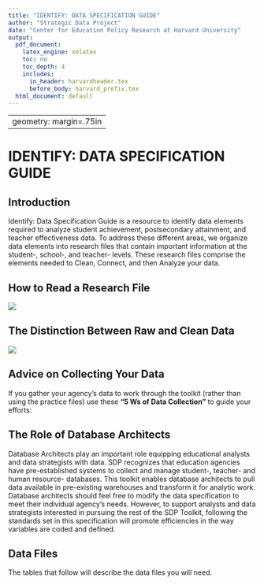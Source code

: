 ```yaml
---
title: "IDENTIFY: DATA SPECIFICATION GUIDE"
author: "Strategic Data Project"
date: "Center for Education Policy Research at Harvard University"
output:
  pdf_document:
    latex_engine: xelatex
    toc: no
    toc_depth: 4
    includes:
      in_header: harvardheader.tex
      before_body: harvard_prefix.tex
  html_document: default
---
```



---
geometry: margin=.75in
---

# IDENTIFY: DATA SPECIFICATION GUIDE

## Introduction

Identify: Data Specification Guide is a resource to identify data elements
required to analyze student achievement, postsecondary attainment, and teacher
effectiveness data. To address these different areas, we organize data elements
into research files that contain important information at the student-, school-,
and teacher- levels. These research files comprise the elements needed to Clean,
Connect, and then Analyze your data.

\begin{small}
\bgroup
\def\arraystretch{1.5}
\begin{tabular}{p{.15\paperwidth} p{.4\paperwidth} p{.03\paperwidth} 
p{.03\paperwidth}  p{.03\paperwidth}}
\textbf{STUDENT DATA FILES}  &  & \textbf{College- going} &
\textbf{Human Capital} & \textbf{page} \\ 

Student\_Attributes & Demographic, cohort, and graduation data for students. & 
\cellcolor{blue!25} & \cellcolor{red!25} & 5 \\ 
Student\_School\_Year & School year and attendance data for students. & 
\cellcolor{blue!25} & \cellcolor{red!25} & 6 \\ 
Student\_School\_Enrollment & School enrollment/withdrawal data for students. &
\cellcolor{blue!25} & \cellcolor{red!25} & 8 \\ 
Student\_Class\_Enrollment & Class enrollment, grades, and credits earned for 
students & \cellcolor{blue!25} & \cellcolor{red!25} & 9 \\ 
Student\_Test\_Scores & Standardized test data for students (state standardized 
tests, advanced placement, SAT, ACT, etc.). Every attempt at a test by 
a student should  be recorded. & \cellcolor{blue!25} & \cellcolor{red!25} & 10 \\ 
Student\_NSC\_Enrollment & The National Student Clearinghouse (NSC) Student 
Tracker student-level data report that provides information on postsecondary 
outcomes. & \cellcolor{blue!25} &  & 12 \\ \hline

\textbf{SCHOOL DATA FILES} & & & & \\

School & Location and classification of schools. & \cellcolor{blue!25} &
\cellcolor{red!25} & 14 \\ 
Class & Class level scheduling data. &  & \cellcolor{red!25} & 16 \\ \hline

\textbf{STAFF DATA FILES} & & & & \\

Staff\_Attributes & Demographic and recruitment data of staff. & & 
\cellcolor{red!25} & 18 \\ 
Staff\_School\_Year & Pay, experience, school placement, and job codes of 
staff. &  & \cellcolor{red!25} & 20 \\ 
Staff\_Degrees & Educational achievement of staff. Each degree a staff member 
received should be recorded once. &  & \cellcolor{red!25} & 21 \\ 
Staff\_Certification & Teaching Certifications received by staff. &  &
\cellcolor{red!25} & 22 \\ \hline

\end{tabular}
\egroup
\end{small}

\clearpage


## How to Read a Research File

![](includes/img/TableEdits.jpg)


\clearpage


## The Distinction Between Raw and Clean Data

![](includes/img/rawvclean.jpg)

\clearpage

## Advice on Collecting Your Data

If you gather your agency's data to work through the toolkit (rather than using 
the practice files) use these **"5 Ws of Data Collection"** to guide your efforts:

\bgroup
\def\arraystretch{2}

\begin{tabular}{p{.15\paperwidth} p{.15\paperwidth} p{.15\paperwidth} 
p{.15\paperwidth}  p{.15\paperwidth} }
\textbf{WHY}  & \textbf{WHAT} & \textbf{WHEN} &
\textbf{WHERE} & \textbf{WHO} \\ 

am I collecting data? & data are needed to answer these questions? & 
(over what date range) do I need data for? & are the data stored? & 
owns the systems where the data live and is responsible for delivery of the data? 
\\ 

What research questions am I trying to answer? & & How reliable are historical 
data? &  & \\ 

\end{tabular}
\egroup

## The Role of Database Architects

Database Architects play an important role equipping educational analysts and
data strategists with data. SDP recognizes that education agencies have
pre-established systems to collect and manage student-, teacher- and human
resource- databases. This toolkit enables database architects to pull data
available in pre-existing warehouses and transform it for analytic work. 
Database architects should feel free to modify the data specification to meet
their individual agency’s needs. However, to support analysts and data
strategists interested in pursuing the rest of the SDP Toolkit, following the
standards set in this specification will promote efficiencies in the way
variables are coded and defined.

## Data Files

The tables that follow will describe the data files you will need.

\begin{landscape}
\Large Student\_Attributes
\vspace{-8mm}
\small
\singlespace
\begin{longtable}{| p{.1\paperheight} | p{.14\paperheight} | p{.32\paperheight} |
p{.07\paperheight} | p{.17\paperheight} | }
\caption*{Demographic, student, and graduation data for students} \\ \hline
\textbf{Variable Name}  & \textbf{Values or Data Type} & \textbf{Definition} &
\textbf{Importance} & \textbf{Notes} \\ \hline
sid  & numeric & Student identifier unique to each student. This identification 
number is typically assigned to students upon enrollment in your agency. State 
agencies may have different identification numbers than district agencies for 
the same student. & 5 Cannot be Missing & \\ \hline
male & 
\begin{itemize} \setlength\itemsep{-2pt}
\item[] 0 = female
\item[] 1 = male
\end{itemize} & Student gender & 4 Absolutely Necessary. & \\ \hline

race\_ethnicity & 
\begin{itemize} \setlength\itemsep{-2pt}
\item[] 1 = African American
\item[] 2 = Asian American
\item[] 3 = Hispanic
\item[] 4 = American Indian
\item[] 5 = White, not Hispanic
\item[] 6 = Other
\item[] 7 = Multiple
\end{itemize} & 
Student race and ethnicity. For systems where race and ethnicity are treated as a combined variable.
& 4 Absolutely Necessary & 

\footnotesize{Use either the race\_ethnicity combined variable, or separate ethnicity and 
race variables 

If the system allows the indication of multiple categories simultaneously 
(e.g., African American and white) report ``multiple''} \\ \hline

ethnicity & \begin{itemize} \setlength\itemsep{-2pt}
\item[] 0 = not Hispanic
\item[] 1 = Hispanic
\end{itemize} & Student ethnicity. For systems where race and ethnicity are treated 
as separate variables and Hispanic or Latino origin is asked as a separate question. 
& 4 Absolutely Necessary. & \footnotesize{Use either race\_ethnicity combined variable or 
separate ethnicity and race variables.} \\ \hline

birth\_date & \begin{itemize} \item[] date format \item[] yyyy-mm-dd 
\end{itemize}& Student birth date. & 2 Good to Have & 
\\ \hline
first\_9th\_school \_year\_reported & spring calendar year & 
The school year the student was a 9th grader for the first time. For this variable 
report what the system recorded for the 9th grade school year. Not all systems 
will record this information. & 1 Not Essential & \\ \hline
hs\_diploma & \begin{itemize} \setlength\itemsep{-2pt}
\item[] 0 = no high school diploma
\item[] 1 = has high school diploma
\end{itemize} & Indicator variable equal to 1 if the student received a high school 
diploma from the system & 4 Absolutely Necessary &  \\ \hline

hs\_diploma\_date & \begin{itemize} \setlength\itemsep{-2pt}
\item[] date format
\item[] (yyyy-mm-dd)
\end{itemize} & The date on which the student received a high school diploma. 
If only a month and year, or only a school year, is known report the partial 
information. & 4 Absolutely Necessary & Can also be graduation date. \\ \hline
zip\_code & xxxxx or xxxxx-yyyy & The zip code of the student's home address. & 
1 Not Essential & \\ \hline


\end{longtable}
\vspace{-6mm}
\small{Identifies unique observation: \textbf{sid}}
\end{landscape}
\normalsize

\begin{landscape}
\Large{Student School Year}
\vspace{-8mm}
\small
\singlespace
\begin{longtable}{| p{.1\paperheight} | p{.14\paperheight} | p{.32\paperheight} |
p{.07\paperheight} | p{.17\paperheight} | }
\caption*{Yearly classification and attendance data for students.} \\ \hline
\textbf{Variable Name}  & \textbf{Values or Data Type} & \textbf{Definition} &
\textbf{Importance} & \textbf{Notes} \\ \hline
sid  & numeric & Student identifier unique to each student. This identification 
number is typically assigned to students upon enrollment in your agency. State 
agencies may have different identification numbers than district agencies for 
the same student. & 5 Cannot be Missing & \\ \hline

school\_year & spring calendar year & Academic school year from fall to spring 
denoted here as the spring calendar year. & 5 Cannot be missing & \\ \hline

grade\_level & \begin{itemize} \item[] -9 = ungraded \item[] -1 = any pre-kindergarten
\item[] 0 = kindergarten \item[] 1-12 = grades 1-12 \item[] 13+ = additional grade 
levels \end{itemize} & Student grade level & 4 Absolutely Necessary & Additional grade levels 
may include vocational training, special education past year 12 \\ \hline

frpl & \begin{itemize} \item[] 0 = not participating \item[] 1 = reduced lunch
\item[] 2 = free lunch \item[] null = no status \end{itemize} & 
Status in the free and reduced price lunch program. & 4 Absolutely Necessary & \\ 
\hline

iep & \begin{itemize} \item[] 0 = no IEP \item[] 1 = has IEP \end{itemize} & 
Indicator for students who have an individualized education plan (IEP). & 
4 Absolutely Necessary & \\ \hline

iep\_classification & use local values & Local IEP or special education classification.
Generally these classifications follow the standard special education classification. & 
2 Good to Have & \\ \hline

ell & \begin{itemize} \item[] 0 = not ell \item[] 1 = ell \end{itemize} & 
Indicator for students who are classified as English Language Learners (ELL). 
Some Systems refer to this category as Limited English Proficiency (LEP) or 
English as a Second Language (ESL). & 4 Absolutely Necessary & \\ \hline

ell\_classification & use local values & Local classification of level of English 
language learner status. & 2 Good to Have & \\ \hline

gifted & \begin{itemize} \item[] 0 = not enrolled in a gifted education program 
\item[] 1 = enrolled in a gifted education program \end{itemize} & Indicator variable for students 
enrolled in gifted and talented education programs & 2 Good to Have & \\ \hline

gifted\_classification & use local values & Local classification, if any, 
for gifted eligible students. & 1 Not Essential & \\ \hline

total\_days\_ enrolled & number of days & Total number of days over the school 
year a student was enrolled. & 2 Good to Have & Can be calculated by school 
days between enrollment\_date and withdrawal\_date in Student\_School\_Enrollment 
for all schools or total\_days\_present + total\_days\_absent \\ \hline

total\_days\_ present & number of days & Total number of days over the school year 
a student was present. Cannot exceed the number of days enrolled. & 2 Good to Have 
& Can sometimes be unreliable. \\ \hline

total\_days\_absent & number of days & Total number of days over the school year 
a student was marked absent. Cannot exceed the number of days enrolled. & 2 Good 
to Have  & Can sometimes be unreliable. \\ \hline

days\_suspended \_out\_of\_school & number of days & Total number of days over 
the school year a student experienced out of school suspension & 2 Good to Have & 
\\ \hline

days\_suspended \_in\_school & number of days & Total number of days over 
the school year a student experienced in school suspension & 2 Good to Have & 
\\ \hline

\end{longtable}
\vspace{-6mm}
\small{Identifies unique observation: \textbf{sid + school\_year}}
\end{landscape}
\normalsize

\begin{landscape}
\Large{Student School Enrollment}
\vspace{-8mm}
\small
\singlespace
\begin{longtable}{| p{.1\paperheight} | p{.14\paperheight} | p{.32\paperheight} |
p{.07\paperheight} | p{.17\paperheight} | }
\caption*{School enrollment/withdrawal data for students.} \\ \hline
\textbf{Variable Name}  & \textbf{Values or Data Type} & \textbf{Definition} &
\textbf{Importance} & \textbf{Notes} \\ \hline

sid  & numeric & Student identifier unique to each student. This identification 
number is typically assigned to students upon enrollment in your agency. State 
agencies may have different identification numbers than district agencies for 
the same student. & 5 Cannot be Missing & \\ \hline

school\_year & spring calendar year & Academic school year from fall to spring 
denoted here as the spring calendar year. & 5 Cannot be missing & \\ \hline

school\_code & use local values & The local numeric or alpha-numeric code for the 
school. & 4 Absolutely Necessary & \\ \hline

enrollment\_date &\begin{itemize} \setlength\itemsep{-2pt}
\item[] date format
\item[] (yyyy-mm-dd)
\end{itemize}  & When the student enrolled at the school. 
In some systems an enrollment date is recorded when a student matriculates from 
a different school (e.g. moving from an elementary to a middle school within the 
system or moving from one middle school to a different middle school). 

In other systems enrollment dates are recorded at the beginning of each school year 
(e.g. 8th graders are assigned an enrollment date at the beginning of the year even 
if they were enrolled at the same school the year before). The latter case is 
preferred. It is also what we observe in most agencies. & 4 Absolutely Necessary
& \\ \hline

withdrawal\_date & \begin{itemize} \setlength\itemsep{-2pt}
\item[] date format
\item[] (yyyy-mm-dd)
\end{itemize}  & The date the student withdrew from 
the school. 

In some systems the withdrawal date is recorded when the student moves to a 
different school (e.g. moving from elementary to middle school within the system, 
or moving from one middle school to a different middle school). 

In other systems withdrawal dates are recorded at the end of each school year (e.g. 
8th graders are assigned a withdrawal date at the end of the school year even if 
they plan to attend the same school next year). 

The latter case is preferred. & 4 Absolutely Necessary & \\ \hline

enrollment\_code & use local values & The local numeric or alpha-numeric code 
describing enrollment reason into the school, if available. & 1 Not Essential & 
\\ \hline

enrollment\_code \_desc & text & Description of the enrollment\_code. & 1 Not 
Essential & \\ \hline

withdrawal\_code & use local values & The local numeric or alpha-numeric code that 
describes the withdrawal reason from the school. & 4 Absolutely Necessary & \\ \hline

withdrawal\_code \_desc & text & Description of the withdrawal\_code. & 
4 Absolutely Necessary & \\ \hline


days\_enrolled & number of days & Number of school days during the school year 
the student was enrolled at a given school. The system's data sources 
may report this directly or you may calculate it based on enrollment dates. & 
2 Good to Have & Can be calculated by days\_present + days\_absent \\ \hline

days\_present & number of days & Number of school days during the school year 
the student was present at a given school. The system's data sources 
may report this directly or you may calculate it based on enrollment dates. & 
2 Good to Have & \\ \hline

days\_absent & number of days & Number of school days during the school year 
the student was absent at a given school. The system's data sources 
may report this directly or you may calculate it based on enrollment dates. & 
2 Good to Have & \\ \hline

\end{longtable}
\vspace{-8mm}
\small{Identifies unique observation: \textbf{sid + school\_year + 
school\_code + enrollment\_date}}
\end{landscape}
\normalsize


\begin{landscape}
\Large{Student Class Enrollment}
\vspace{-8mm}
\small
\singlespace
\begin{longtable}{| p{.1\paperheight} | p{.14\paperheight} | p{.32\paperheight} |
p{.07\paperheight} | p{.17\paperheight} | }
\caption*{Class enrollment, grades, and credits earned data for students.} \\ \hline
\textbf{Variable Name}  & \textbf{Values or Data Type} & \textbf{Definition} &
\textbf{Importance} & \textbf{Notes} \\ \hline


sid  & numeric & Student identifier unique to each student. This identification 
number is typically assigned to students upon enrollment in your agency. State 
agencies may have different identification numbers than district agencies for 
the same student. & 5 Cannot be Missing & \\ \hline

cid & value from Class table, page (TODO) & Variable that links students to teachers 
by grouping students in the same room at the same time. One unique value should 
be assigned to each combination of variables: school\_year + school\_code + 
course\_code + section\_code + period\_bell + room\_number + tid & 
5 Cannot Be Missing & \\ \hline

class\_enrollment \_date & \begin{itemize} \setlength\itemsep{-2pt} 
\item[] date format
\item[] (yyyy-mm-dd) \end{itemize} & The date the student enrolled in the class. 
In some cases an enrollment date may not be explicitly recorded in the system's 
data. Even if it is not recorded the enrollment date can often be derived. & 
2 Good to Have & Can be substituted with days enrolled in a course. \\ \hline

class\_withdrawal \_date & \begin{itemize} \setlength\itemsep{-2pt} 
\item[] date format
\item[] (yyyy-mm-dd) \end{itemize} & The date the student withdrew from class. 
In some cases a withdrawal date may not be recorded in the system's 
data. Even if it is not explicitly recorded the enrollment date can often be 
derived. & 
2 Good to Have & Can be substituted with days enrolled in a course. \\ \hline

credits\_earned & use local values & The number of credits the student earned for 
the course. & 3 Necessary for Multiple Analyses & Can be calculated by using 
credits possible and credit attainment rules. \\ \hline

final\_grade\_mark & use local values & The final grade or mark the student 
received in the class. (``final'' means last, cumulative grade assigned). 
Grades can range from ``Alpha Plus'' (A+ through F), or a numeric scale (0.0 
- 4.0 or 0-100). & 4 Necessary for Multiple Analyses & \\ \hline

\end{longtable}
\vspace{-6mm}
\small{Identifies unique observation: \textbf{sid + cid + enrollment\_date}}
\end{landscape}
\normalsize

\begin{landscape}
\Large{Student Test Scores}
\small
\singlespace
\begin{longtable}{| p{.1\paperheight} | p{.14\paperheight} | p{.32\paperheight} |
p{.07\paperheight} | p{.17\paperheight} | }
\caption*{Standardized test data for students (state standardized tests, advanced placement, ACT, SAT, etc). Every attempt at a test by a student should be recorded.} \\ \hline
\textbf{Variable Name}  & \textbf{Values or Data Type} & \textbf{Definition} &
\textbf{Importance} & \textbf{Notes} \\ \hline

sid  & numeric & Student identifier unique to each student. This identification 
number is typically assigned to students upon enrollment in your agency. State 
agencies may have different identification numbers than district agencies for 
the same student. & 5 Cannot be Missing & \\ \hline


test\_code & use local values & These values identify individual tests (usually 
expressed as a sequence of letters and numbers). For example, a state test such 
as ``MCAS 6th Grade Math in Massachusetts'' or college entrance exam such as 
``SAT Math''. & 4 Absolutely Necessary & Can be concatenation of component variables 
below (e.g. test\_type and test\_subject) \\ \hline

test\_date & \begin{itemize} \setlength\itemsep{-2pt} 
\item[] date format
\item[] (yyyy-mm-dd) \end{itemize} & The exact date (or at a minimum school year) 
the test was completed. Note that students who retake tests or are retained may 
have multiple observations for a single test\_code. These should be differentiated 
by test\_date. & 4 Absolutely Necessary &  \\ \hline

test\_code \_desc & text & Description of test\_code. & 4 Absolutely Necessary 
& \\ \hline

test\_type & use local values & The category of test, e.g. MCAS (state test), 
SAT, ACT, or AP. & 4 Absolutely Necessary & \\ \hline

grade\_level & \begin{itemize} \item[] -9 = ungraded \item[] -1 = any pre-kindergarten
\item[] 0 = kindergarten \item[] 1-12 = grades 1-12 \item[] 13+ = additional grade 
levels \end{itemize} & Numeric grade level of the test. May be unavailable for the 
SAT, ACT, or AP tests. & 2 Good to Have & Can be pulled from Student\_School \_Year
if not available here. \\ \hline 

test\_subject & \begin{itemize} \item[] 1 = math \item[] 2 = English language
\item[] 3 = science \item[] 4 = social studies \item[] 5 = other \item[] 6 = 
writing \end{itemize} & Subject of test. & 4 Absolutely Necessary & Subjects 
other than those listed can be numbered from 7 onwards. \\ \hline

test\_version & & Test version for different standardized exams in the same agency 
(e.g. SAT9 vs. STAR) & 2 Good to Have &  \\ \hline

language\_version & \begin{itemize} \item[] E = English 
\item[] S = Spanish \end{itemize} & Language of test. & 2 Good to Have &  \\ \hline

raw\_score & numeric & Student's raw score if available. May be unavailable for 
SAT, ACT, or AP tests. & 4 Absolutely Necessary & Any test score should be 
acquired including available percentile ranks. \\ \hline

scaled\_score & numeric & Student's scaled score. & 4 Absolutely Necessary & 
Any test score should be acquired including available percentile ranks. \\ \hline

performance\_level & code & Student's performance level (e.g. not proficient, 
proficient, advanced). May be unavailable for SAT, ACT, or AP tests. & 
2 Good to Have & \\ \hline

standardized\_score & numeric & If the system or state provides a standardized score 
(i.e. mean zero, s.d. one) for state tests include it, and note any information 
on what distributions was used for standardization. If the system or state 
does not provide a standardized score for state tests, leave this blank. & 
1 Not Essential & Can be calculated using scaled\_score with test\_code, test\_date, 
and grade\_level \\ \hline

\end{longtable}
\vspace{-6mm}
\small{Identifies unique observation: \textbf{sid + test\_code + test\_date}}
\end{landscape}
\normalsize

\begin{landscape}
\Large{Student NSC Enrollment}
\small
\singlespace
\begin{longtable}{| p{.1\paperheight} | p{.14\paperheight} | p{.32\paperheight} |
p{.07\paperheight} | p{.17\paperheight} | }
\caption*{National Student Clearinghouse Student Tracker student-level data that 
provides information on postsecondary outcomes.} \\ \hline
\textbf{Variable Name}  & \textbf{Values or Data Type} & \textbf{Definition} &
\textbf{Importance} & \textbf{Notes} \\ \hline

sid  & numeric & Student identifier unique to each student. This identification 
number is typically assigned to students upon enrollment in your agency. State 
agencies may have different identification numbers than district agencies for 
the same student. & 5 Cannot be Missing & \\ \hline

college\_code \_branch & use local values & OPE/FICE code of the college that the 
student attended. This is usually a six-digit college code followed by a hyphen 
and a two-digit branch code. & 2 Good to Have & \\ \hline

enrollment\_begin &  \begin{itemize} \setlength\itemsep{-2pt} 
\item[] date format
\item[] (yyyy-mm-dd) \end{itemize} & Start of enrollment. & 4 Absolutely Necessary & 
\\ \hline

enrollment\_end &  \begin{itemize} \setlength\itemsep{-2pt} 
\item[] date format
\item[] (yyyy-mm-dd) \end{itemize} & End of enrollment. & 4 Absolutely Necessary & 
\\ \hline

record\_found\_yn & 
\begin{itemize} \setlength\itemsep{-2pt} 
\item[] Y = yes
\item[] N = no \end{itemize} & Whether or not the NSC has college enrollment 
data for the student. & 4 Absolutely Necessary. & \\ \hline

high\_school\_code & use local values & Local code for the student's high school. & 
1 Not Essential &  \\ \hline

high\_school \_grad\_dt & 
\begin{itemize} \setlength\itemsep{-2pt} 
\item[] date format
\item[] (yyyy-mm-dd) \end{itemize} & Student's high school graduation date; if 
graduated. & 1 Not Essential & \\ \hline

college\_name & text & The name of the college. & 2 Good to Have & \\ \hline

college\_state & two letter state abbreviation & The state where the college is 
located. & 2 Good to Have & \\ \hline

year4year & 
\begin{itemize} \setlength\itemsep{-2pt} 
\item[] 4 = 4-year
\item[] 2 = 2-year
\item[] L = Less than 2-year \end{itemize}  & Length of degree program. & 
4 Absolutely Necessary & ''L'' and ''2'' are typically grouped together. \\ \hline

public\_private & public / private & Type of college public or private. & 
2 Good to Have & \\ \hline

enrollment\_status & 
\begin{itemize} \setlength\itemsep{-2pt} 
\item[] A = leave of absence
\item[] D = deceased
\item[] F = full-time
\item[] H = half-time
\item[] L = less than half-time
\item[] W = withdrawn
\end{itemize} & Student's college enrollment status. & 3 Necessary for Multiple 
Analyses & \\ \hline

graduated & \begin{itemize} \setlength\itemsep{-2pt} 
\item[] Y = yes
\item[] N = no
\end{itemize} & Whether or not the student has graduated college. & 
2 Good to Have & \\ \hline

graduation\_date & \begin{itemize} \setlength\itemsep{-2pt} 
\item[] date format
\item[] (yyyy-mm-dd) \end{itemize} & Student's college graduation date. & 
2 Good to Have & \\ \hline

college\_sequence & 1, 2, 3, ... & Sequence that student progresses through college. & 
1 Not Essential & \\ \hline

degree\_title & use local values & Degree title. & 1 Not Essential & \\ \hline
major & use local values & Student's major. & 1 Not Essential & \\ \hline

\end{longtable}
\vspace{-6mm}
\small{Identifies unique observation: \textbf{sid + college\_code\_branch + 
enrollment\_begin + enrollment\_end}}
\end{landscape}
\normalsize

\begin{landscape}
\Large{School}
\vspace{-8mm}
\small
\singlespace
\begin{longtable}{| p{.1\paperheight} | p{.14\paperheight} | p{.32\paperheight} |
p{.07\paperheight} | p{.17\paperheight} | }
\caption*{Yearly location and classification information for schools.} \\ \hline
\textbf{Variable Name}  & \textbf{Values or Data Type} & \textbf{Definition} &
\textbf{Importance} & \textbf{Notes} \\ \hline

school\_code & use local codes & The local numeric or alpha-numeric code for 
the school. & 4 Absolutely Necessary & \\ \hline

school\_year & spring calendar year & Academic school year from fall to spring 
denoted here as the spring calendar year. & 4 Absolutely Necessary & \\ \hline

school\_name & text & Name of school. & 4 Absolutely Necessary & \\ \hline 

pid & use local values & Principal identifier unique to each school. This 
identification number is typically assigned to a Principal upon entrance to agency. 
State agencies may have different identification numbers than district agencies 
for the same Principal. & 1 Not Essential & \\ \hline

campus\_code & use local values & Identifies the campus where the school is 
located, if co-located with other school. For example, when smaller 
schools-within-schools are established at a large traditional high school. & 
1 Not Essential & \\ \hline

local[district or cluster or etc] & use local values & One or more variables. 
The administrative sub-unit[s] to which the school is assigned. & 1 Not Essential & 
\\ \hline

grade\_span & \begin{itemize} \setlength\itemsep{-2pt} 
\item[] K-5
\item[] K-8
\item[] 6-8
\item[] 9-12
\item[] [or as appropriate]
\end{itemize} & The span of grade levels served by the school. Note this variable 
should reflect the intended grade span, not the actual grades observed. & 
1 Not Essential & A school with mostly K-5 students and a handful of 6th graders 
should not be recorded as K-6. \\ \hline

elementary & \begin{itemize} \setlength\itemsep{-2pt} 
\item[] 0 = not elementary school
\item[] 1 = elementary school 
\end{itemize} & Indicator variable identifying schools that serve grades K-5. & 
2 Good to Have & \\ \hline

middle & \begin{itemize} \setlength\itemsep{-2pt} 
\item[] 0 = not middle school
\item[] 1 = middle school 
\end{itemize} & Indicator variable identifying schools that serve grades 6-8. & 
2 Good to Have & \\ \hline

high & \begin{itemize} \setlength\itemsep{-2pt} 
\item[] 0 = not high school
\item[] 1 = high school 
\end{itemize} & Indicator variable identifying schools that serve grades 9-12. & 
2 Good to Have & \\ \hline

charter & \begin{itemize} \setlength\itemsep{-2pt} 
\item[] 0 = not charter school
\item[] 1 = charter school 
\end{itemize} & Indicator variable identifying schools which are charter schools. & 
4 Absolutely Necessary & \\ \hline

alternative & \begin{itemize} \setlength\itemsep{-2pt} 
\item[] 0 = not alternative school
\item[] 1 = alternative school 
\end{itemize} & Indicator variable identifying schools which are alternative 
schools. & 4 Absolutely Necessary & \\ \hline

sped & \begin{itemize} \setlength\itemsep{-2pt} 
\item[] 0 = not sped
\item[] 1 = sped
\end{itemize} & Indicator variable identifying schools which are special education  
schools (i.e. schools for the blind). & 4 Absolutely Necessary & \\ \hline

frpl & use local codes & Percent of students in a school with a status of free or 
reduced price lunch, calculated by the agency. & 2 Good to Have & 
May be used to group schools by poverty status. \\ \hline

\end{longtable}
\vspace{-6mm}
\small{Identifies unique observation: \textbf{school\_code + school\_year}}
\end{landscape}
\normalsize


\begin{landscape}
\Large{Class}
\vspace{-8mm}
\small
\singlespace
\begin{longtable}{| p{.1\paperheight} | p{.14\paperheight} | p{.32\paperheight} |
p{.07\paperheight} | p{.17\paperheight} | }
\caption*{Class level scheduling data.} \\ \hline
\textbf{Variable Name}  & \textbf{Values or Data Type} & \textbf{Definition} &
\textbf{Importance} & \textbf{Notes} \\ \hline

cid & numeric or string & Variable that links students to teachers 
by grouping students in the same room at the same time. One unique value should 
be assigned to each combination of variables: school\_year + school\_code + 
course\_code + section\_code + period\_bell + room\_number + tid & 
5 Cannot Be Missing & Constructed by the analyst to link students to teachers. 
\\ \hline

school\_year & spring calendar year & Academic school year from fall to spring, 
denoted here as the spring calendar year. & 5 Cannot Be Missing & \\ \hline

school\_code & use local values & The local numeric or alpha-numeric code for 
the school. & 4 Absolutely Necessary & \\ \hline

course\_code & use local values & The local numeric or alpha-numeric code for 
the course. A definition of how to interpret the variable or variables is 
important to capture in the codebook when the description of the code's 
sub-elements is not sufficient. & 4 Absolutely Necessary & \\ \hline

course\_code \_desc & text & Description of the course\_code. For example, 
"Pre-Algebra" or "English 7". & 4 Absolutely Necessary & \\ \hline

section\_code & use local values & The local numeric or alpha-numeric code that 
identifies individual sections. & 4 Absolutely Necessary & \\ \hline

period\_bell & use local values & The local numeric or alpha-numeric code for 
the period when the class meets. & 2 Good to Have & \\ \hline

room\_number & use local values & The local numeric or alpha-numeric code for the 
classroom where class meets. & 2 Good to Have & \\ \hline

tid & numeric & Unique teacher or student identifier. State agencies may have 
different identification numbers than district agencies for the same staff/teacher. & 
4 Absolutely Necessary & Staff includes teachers and other agency employees. \\ 
\hline

semester\_term \_year & \begin{itemize} \setlength\itemsep{-2pt} 
\item[] 100 = year long course
\item[] 010 = first semester course
\item[] 020 = second semester course
\item[] 001 = first term course
\item[] 002 = second term course
\item[] 004 = fourth term course
\end{itemize} & The duration of the class and when the class occurred during the 
school year. (i.e. year, semester, or term). & 2 Good To Have & \\ \hline

graduation \_requirement & \begin{itemize} \setlength\itemsep{-2pt} 
\item[] 0 = not required for high school graduation
\item[] 1 = required for high school graduation
\end{itemize} & Indicator variable for all high school level courses required 
for graduation. & 3 Necessary for Multiple Analyses & \\ \hline

credits\_possible & use local values & Credits possible from the course. & 
1 Not Essential & \\ \hline

instructional\_level & \begin{itemize} \setlength\itemsep{-2pt} 
\item[] 1 = remedial
\item[] 2 = standard
\item[] 3 = honors/advanced
\end{itemize} & Instructional level of the course. & 2 Good to Have & Sometimes 
embedded in course code or course title. \\ \hline

subject & \begin{itemize} \item[] 1 = math \item[] 2 = English language
\item[] 3 = science \item[] 4 = social studies \item[] 5 = other 
\end{itemize} & General subject matter of the course. & 3 Necessary for Multiple 
Analyses & Sometimes embedded in course code or course title. \\ \hline

\end{longtable}
\vspace{-6mm}
\small{Identifies unique observation: \textbf{cid}}
\end{landscape}


\begin{landscape}
\Large{Staff Attributes}
\vspace{-8mm}
\small
\singlespace
\begin{longtable}{| p{.1\paperheight} | p{.14\paperheight} | p{.32\paperheight} |
p{.07\paperheight} | p{.17\paperheight} | }
\caption*{Time invariant demographic and recruitment data related to staff.} \\ \hline
\textbf{Variable Name}  & \textbf{Values or Data Type} & \textbf{Definition} &
\textbf{Importance} & \textbf{Notes} \\ \hline

tid & numeric & Unique teacher or student identifier. State agencies may have 
different identification numbers than district agencies for the same staff/teacher. & 
4 Absolutely Necessary & Staff includes teachers and other agency employees. \\ 
\hline

male & \begin{itemize} \setlength\itemsep{-2pt} 
\item[] 0 = female
\item[] 1 = male
\end{itemize} & Staff gender. & 2 Good to Have & \\ \hline


race\_ethnicity & 
\begin{itemize} \setlength\itemsep{-2pt}
\item[] 1 = African American
\item[] 2 = Asian American
\item[] 3 = Hispanic
\item[] 4 = American Indian
\item[] 5 = White, not Hispanic
\item[] 6 = Other
\item[] 7 = Multiple
\end{itemize} & 
Student race and ethnicity. For systems where race and ethnicity are treated 
as a combined variable. & 4 Absolutely Necessary & 

Use either the race\_ethnicity combined variable, or separate ethnicity and 
race variables 

If the system allows the indication of multiple categories simultaneously 
(e.g., African American and white) report ``multiple'' \\ \hline

race & \begin{itemize} \setlength\itemsep{-2pt}
\item[] 1 = African American
\item[] 2 = Asian American
\item[] 4 = American Indian
\item[] 5 = White
\item[] 6 = Other
\item[] 7 = Multiple
\end{itemize} & For systems where race and ethnicity are treated as a separate variable. If 
the system allows for multiple categories (e.g. African-American and white) 
report "multiple".
& 4 Absolutely Necessary & 

Use either the race\_ethnicity combined variable, or separate ethnicity and 
race variables 

If the system allows the indication of multiple categories simultaneously 
(e.g., African American and white) report ``multiple'' \\ \hline

ethnicity & \begin{itemize} \setlength\itemsep{-2pt}
\item[] 0 = not Hispanic
\item[] 1 = Hispanic
\end{itemize} & Student ethnicity. For systems where race and ethnicity are treated 
as separate variables and Hispanic or Latino origin is asked as a separate question. 
& 4 Absolutely Necessary. & Use either race\_ethnicity combined variable or 
separate ethnicity and race variables \\ \hline

birth\_date & \begin{itemize} \item[] date format \item[] yyyy-mm-dd 
\end{itemize}& Staff birth date. & 1 Not Essential & 
\\ \hline

zip\_code & xxxxx or xxxxx-yyyy & The zip code of the staff member's home address. 
& 1 Not Essential & \\ \hline

offer\_date\_first & \begin{itemize} \item[] date format \item[] yyyy-mm-dd 
\end{itemize}& The date the staff member was offered a job. & 2 Good to Have & 
\\ \hline

offer\_date\ \_most\_recent & \begin{itemize} \item[] date format \item[] yyyy-mm-dd 
\end{itemize}& If the staff member left and was re-hired, the most recent date 
they were offered a job to work in the system. & 2 Good to Have & 
\\ \hline

hire\_date\_first & \begin{itemize} \item[] date format \item[] yyyy-mm-dd 
\end{itemize}& The date the staff member was hired to work. & 2 Good to Have & 
\\ \hline

hire\_date \_most\_recent & \begin{itemize} \item[] date format \item[] yyyy-mm-dd 
\end{itemize}& If the staff member left and was re-hired the most recent date 
they were hired to work in the system. & 2 Good to Have & \\ \hline

termination\_date \_first &  \begin{itemize} \item[] date format \item[] yyyy-mm-dd 
\end{itemize}& The first date staff members terminated employment. & 
1 Not Essential & \\ \hline

termination\_date \_most\_recent & \begin{itemize} \item[] date format \item[]
yyyy-mm-dd \end{itemize} & If the staff member left, was re-hired, and then left 
again, the most recent date they left the system. & 1 Not Essential & \\ \hline

certification\_path & use local values & The teacher's certification pathway. 
For example, "university/college", "alternative", or "uncertified". & 
2 Good to Have & Where data exists, TFA or NYC Teaching Fellows can be included. 
\\ \hline

\end{longtable}
\vspace{-6mm}
\small{Identifies unique observation: \textbf{tid}}
\end{landscape}
\normalsize

\begin{landscape}
\Large{Staff School Year}
\vspace{-8mm}
\small
\singlespace
\begin{longtable}{| p{.1\paperheight} | p{.14\paperheight} | p{.32\paperheight} |
p{.07\paperheight} | p{.17\paperheight} | }
\caption*{Yearly pay, experience, school placement, and job codes for staff.} \\ \hline
\textbf{Variable Name}  & \textbf{Values or Data Type} & \textbf{Definition} &
\textbf{Importance} & \textbf{Notes} \\ \hline


tid & numeric & Unique teacher or student identifier. State agencies may have 
different identification numbers than district agencies for the same staff/teacher. & 
5 Cannot Be Missing & Staff includes teachers and other agency employees. \\ 
\hline

school\_year & spring calendar year & Academic school year from fall to spring, 
denoted here as the spring calendar year. & 5 Cannot Be Missing & \\ \hline

salary\_group\_code & use local values & 
Separate variables that describe different components of salary. For example: 
salary\_group\_degree, salary\_group\_experience, salary\_group\_nbct etc. 
Identifies the teacher's base salary, and generally includes a component 
for experience, degrees earned, and other considerations (e.g. NBTS certification). 
A definition of how to interpret the variable or variables is particularly 
important to capture in the codebook. & Only necessary if we do not know teaching 
experience and advanced degree. & \\ \hline

additional\_pay & amount & The amount of salary above the base salary (captured in 
salary\_group\_code) which the staff member received. & 1 Not Essential & \\ \hline

teaching\_ experience & 0 or positive integer & Identifies the total teaching 
experience of the staff member in years. (0 denotes a new teacher). & 
4 Absolutely Necessary & Can be backed out from salary. Note: we only need to 
differentiate between the first 1-5 years. It is okay (but not ideal) to 
group more experienced teachers together. \\ \hline

district\_experience & 0 or positive integer & Identifies teaching experience of the 
staff member as an employee of the district. & 2 Good to Have & \\ \hline

school\_code1 & use local values & The local code for the primary school in which a 
staff member is employed. & 4 Absolutely Necessary & Can be determined from course file
\\ \hline

job\_code1 & use local values & The local code for the job or position held 
in the primary school. & 2 Good to Have & \\ \hline

school\_code2 & use local values & The local code for the secondary school, if 
more than 1. & 1 Not Essential & \\ \hline

job\_code2 & use local values & The local code for the job or position held 
in the secondary school. & 2 Good to Have & \\ \hline

school\_code\# & use local values & The local code for the \#th school, if more 
than two. & 4 Absolutely Necessary & Can be determined from course file
\\ \hline

job\_code\# & use local values & The local code for the job or position held 
in the \#th school. & 2 Good to Have & \\ \hline

\end{longtable}
\vspace{-6mm}
\small{Identifies unique observation: \textbf{tid + school\_year}}
\end{landscape}
\normalsize


\begin{landscape}
\Large{Staff Degrees}
\vspace{-8mm}
\small
\singlespace
\begin{longtable}{| p{.1\paperheight} | p{.14\paperheight} | p{.32\paperheight} |
p{.07\paperheight} | p{.17\paperheight} | }
\caption*{Educational achievement for staff. Each degree a staff member has received should be recorded.} \\ \hline
\textbf{Variable Name}  & \textbf{Values or Data Type} & \textbf{Definition} &
\textbf{Importance} & \textbf{Notes} \\ \hline

tid & numeric & Unique teacher or student identifier. State agencies may have 
different identification numbers than district agencies for the same staff/teacher. & 
5 Cannot Be Missing & Staff includes teachers and other agency employees. \\ 
\hline

degree\_year & \begin{itemize} \item[] 1 = less than four year degree
\item[] 2 = four year degree \item[] 3 = master's degree \item[] 4 = doctoral degree
\end{itemize} & The type of degree received by the staff member. & 
3 Necessary for Multiple Analyses & Can be backed out from salary grade. \\ \hline

degree\_institution \_code & use local codes & Local code for the degree granting 
institution. & 2 Good to Have & \\ \hline

degree\_date &  \begin{itemize} \item[] date format \item[] yyyy-mm-dd 
\end{itemize} & The date (or at minimum year) on which the degree was granted. & 
1 Not Essential & \\ \hline

degree\_opeid & OPEIDs & OPEID for the degree granting institution. Identification 
number used by the U.S. Department of Education's Office of Postsecondary Education 
(OPE) to identify schools. & 2 Good to Have & Can be obtained from a sample 
match if degree\_institution name is known. \\ \hline

degree\_major & use local codes & Description of the degree major or subject. & 
2 Good to Have & \\ \hline

\end{longtable}
\vspace{-6mm}
\small{Identifies unique observation: \textbf{tid + degree\_type + 
degree\_institution\_code + degree\_date}}
\end{landscape}

\begin{landscape}
\Large{Staff Certifications}
\vspace{-8mm}
\small
\singlespace
\begin{longtable}{| p{.1\paperheight} | p{.14\paperheight} | p{.32\paperheight} |
p{.07\paperheight} | p{.17\paperheight} | }
\caption*{Teaching certifications received by staff.} \\ \hline
\textbf{Variable Name}  & \textbf{Values or Data Type} & \textbf{Definition} &
\textbf{Importance} & \textbf{Notes} \\ \hline

tid & numeric & Unique teacher or student identifier. State agencies may have 
different identification numbers than district agencies for the same staff/teacher. & 
5 Cannot Be Missing & Staff includes teachers and other agency employees. \\ 
\hline

certification\_code & use local codes & One or more variables (e.g. grade level 
may be separate from subject, area). Local code for the type or class of 
certification or license. & 2 Good to Have & \\ \hline

certification\_ effective\_date & \begin{itemize} \item[] 
date format \item[] yyyy-mm-dd\end{itemize} & The date the certification took 
effect. & 2 Good to Have & School year can also be used. \\ \hline

certification\_code\_ desc & text & Descriptive text for certification\_code & 
2 Good to Have & \\ \hline

certification\_ expire\_date & \begin{itemize} \item[] date format \item[] yyyy-mm-dd 
\end{itemize} & The date when certification expired or expires. & 2 Good to Have 
& School year can also be used. \\ \hline

special\_education & \begin{itemize} \item[] 0 = not special education certified 
\item[] 1 = special education certified \end{itemize} & An indicator variable 
for staff with Special Education certification. & 1 Not Essential & \\ \hline

english\_language\_ learners & \begin{itemize} \item[] 0 = not English language 
learners certified  \item[] 1 = English language learners certified \end{itemize} 
& An indicator variable for staff with English language learners certification. 
& 1 Not Essential & \\ \hline

nbct & \begin{itemize} \item[] 0 = not National Board certified
\item[] 1 = National Board certified \end{itemize} & An indicator variable 
for staff that are National Board certified. & 2 Good to Have & \\ \hline

\end{longtable}
\vspace{-6mm}
\small{Identifies unique observation: \textbf{tid + certification\_code + 
certification\_effective\_date}}

\vfill
\hfill
Last updated January 2017.
© 2016 President and Fellows of Harvard College. 

\end{landscape}


